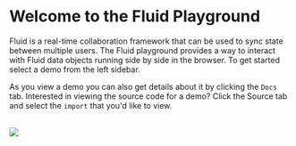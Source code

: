 <Meta title="Welcome" />

# Welcome to the Fluid Playground

Fluid is a real-time collaboration framework that can be used to sync state between multiple users.
The Fluid playground provides a way to interact with Fluid data objects running side by side in the browser. 
To get started select a demo from the left sidebar.

As you view a demo you can also get details about it by clicking the `Docs` tab. Interested in viewing the source code for a demo?
Click the Source tab and select the `import` that you'd like to view.

<br />

<img src="fluid-collab.gif" />

